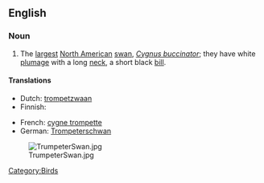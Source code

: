 ==English==

===Noun===
{{wikipedia}}
{{en-noun|sg=[[trumpeter]] [[swan]]}}

# The [[largest]] [[North American]] [[swan]], ''[[Cygnus buccinator]]''; they have white [[plumage]] with a long [[neck]], a short black [[bill]].

====Translations====
{{trans-top|''Cygnus buccinator''}}
* Dutch: [[trompetzwaan]] {{f}}
* Finnish: {{t-|fi|trumpettijoutsen}}
{{trans-mid}}
* French: [[cygne trompette]] {{m}}
* German: [[Trompeterschwan]]
{{trans-bottom}}

[[Category:Birds]]

[[Image:TrumpeterSwan.jpg|thumb]]